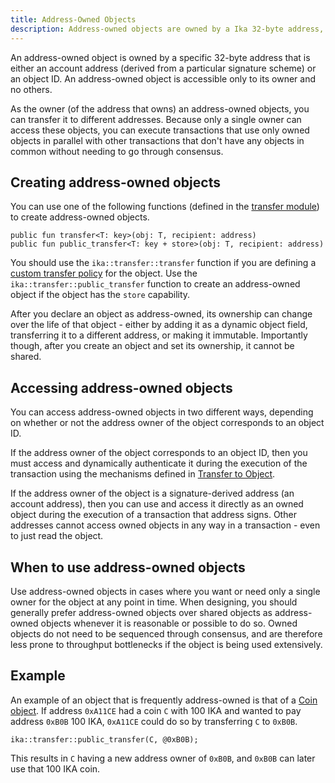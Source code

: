 ```yaml
---
title: Address-Owned Objects
description: Address-owned objects are owned by a Ika 32-byte address, which can either be an account address or an object ID. Learn how to create and access these objects.
---
```


An address-owned object is owned by a specific 32-byte address that is either an account address (derived from a particular signature scheme) or an object ID. An address-owned object is accessible only to its owner and no others.

As the owner (of the address that owns) an address-owned objects, you can transfer it to different addresses. Because only a single owner can access these objects, you can execute transactions that use only owned objects in parallel with other transactions that don't have any objects in common without needing to go through consensus.

## Creating address-owned objects

You can use one of the following functions (defined in the [transfer module](https://github.com/MystenLabs/sui/blob/main/crates/ika-framework/packages/ika-framework/sources/transfer.move)) to create address-owned objects.

```move
public fun transfer<T: key>(obj: T, recipient: address)
public fun public_transfer<T: key + store>(obj: T, recipient: address)
```

You should use the `ika::transfer::transfer` function if you are defining a [custom transfer policy](../transfers/custom-rules.mdx) for the object. Use the `ika::transfer::public_transfer` function to create an address-owned object if the object has the `store` capability.

After you declare an object as address-owned, its ownership can change over the life of that object - either by adding it as a dynamic object field, transferring it to a different address, or making it immutable. Importantly though, after you create an object and set its ownership, it cannot be shared.

## Accessing address-owned objects

You can access address-owned objects in two different ways, depending on whether or not the address owner of the object corresponds to an object ID.

If the address owner of the object corresponds to an object ID, then you must access and dynamically authenticate it during the execution of the transaction using the mechanisms defined in [Transfer to Object](../transfers/transfer-to-object.mdx).

If the address owner of the object is a signature-derived address (an account address), then you can use and access it directly as an owned object during the execution of a transaction that address signs. Other addresses cannot access owned objects in any way in a transaction - even to just read the object.

## When to use address-owned objects

Use address-owned objects in cases where you want or need only a single owner for the object at any point in time. When designing, you should generally prefer address-owned objects over shared objects as address-owned objects whenever it is reasonable or possible to do so. Owned objects do not need to be sequenced through consensus, and are therefore less prone to throughput bottlenecks if the object is being used extensively.

## Example

An example of an object that is frequently address-owned is that of a [Coin object](https://github.com/MystenLabs/sui/blob/main/crates/ika-framework/packages/ika-framework/sources/coin.move). If address `0xA11CE` had a coin `C` with 100 IKA and wanted to pay address `0xB0B` 100 IKA, `0xA11CE` could do so by transferring `C` to `0xB0B`.

```move
ika::transfer::public_transfer(C, @0xB0B);
```

This results in `C` having a new address owner of `0xB0B`, and `0xB0B` can later use that 100 IKA coin.
